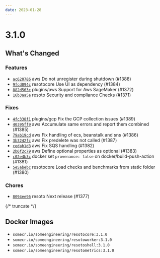 ```yaml
---
date: 2023-01-28
---
```


# 3.1.0

## What's Changed

### Features

- [`ac620786`](https://github.com/someengineering/resoto/commit/ac620786) <span class="badge badge--secondary">aws</span> Do not unregister during shutdown (#1388)
- [`9fcd094c`](https://github.com/someengineering/resoto/commit/9fcd094c) <span class="badge badge--secondary">resotocore</span> Use UI as dependency (#1384)
- [`882d563c`](https://github.com/someengineering/resoto/commit/882d563c) <span class="badge badge--secondary">plugins/aws</span> Support for Aws SageMaker (#1372)
- [`16b3aa5e`](https://github.com/someengineering/resoto/commit/16b3aa5e) <span class="badge badge--secondary">resoto</span> Security and compliance Checks (#1371)

### Fixes

- [`4fc338f1`](https://github.com/someengineering/resoto/commit/4fc338f1) <span class="badge badge--secondary">plugins/gcp</span> Fix the GCP collection issues (#1389)
- [`40395ff9`](https://github.com/someengineering/resoto/commit/40395ff9) <span class="badge badge--secondary">aws</span> Accumulate same errors and report them combined (#1385)
- [`79ab19cd`](https://github.com/someengineering/resoto/commit/79ab19cd) <span class="badge badge--secondary">aws</span> Fix handling of ecs, beanstalk and sns (#1386)
- [`3b3242fc`](https://github.com/someengineering/resoto/commit/3b3242fc) <span class="badge badge--secondary">aws</span> Fix predelete was not called (#1387)
- [`cedab1d3`](https://github.com/someengineering/resoto/commit/cedab1d3) <span class="badge badge--secondary">aws</span> Fix SQS handling (#1382)
- [`2b6f2c79`](https://github.com/someengineering/resoto/commit/2b6f2c79) <span class="badge badge--secondary">aws</span> Define optional properties as optional (#1383)
- [`c02e4b3c`](https://github.com/someengineering/resoto/commit/c02e4b3c) <span class="badge badge--secondary">docker</span> set `provenance: false` on docker/build-push-action (#1381)
- [`5e5abebc`](https://github.com/someengineering/resoto/commit/5e5abebc) <span class="badge badge--secondary">resotocore</span> Load checks and benchmarks from static folder (#1380)

### Chores

- [`8094ee96`](https://github.com/someengineering/resoto/commit/8094ee96) <span class="badge badge--secondary">resoto</span> Next release (#1377)

{/* truncate */}

## Docker Images

- `somecr.io/someengineering/resotocore:3.1.0`
- `somecr.io/someengineering/resotoworker:3.1.0`
- `somecr.io/someengineering/resotoshell:3.1.0`
- `somecr.io/someengineering/resotometrics:3.1.0`
